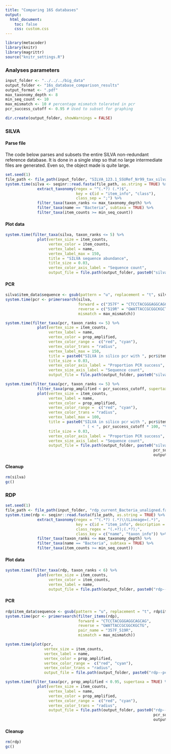 ```yaml
---
title: "Comparing 16S databases"
output:
  html_document:
    toc: false
    css: custom.css
---
```


```r
library(metacoder)
library(knitr)
library(magrittr)
source("knitr_settings.R")
```

### Analyses parameters

```r
input_folder <- "../../../big_data"
output_folder <- "16s_database_comparison_results"
output_format <- ".pdf"
max_taxonomy_depth <- 8
min_seq_count <- 10
max_mismatch <- 10 # percentage mismatch tolerated in pcr
pcr_success_cutoff <- 0.95 # Used to subset for graphing
```

```r
dir.create(output_folder, showWarnings = FALSE)
```


### SILVA

#### Parse file

The code below parses and subsets the entire SILVA non-redundant reference database.
It is done in a single step so that no large intermediate files are generated.
Even so, the object made is quite large.

```r
set.seed(1)
file_path <- file_path(input_folder, "SILVA_123.1_SSURef_Nr99_tax_silva.fasta")
system.time(silva <- seqinr::read.fasta(file_path, as.string = TRUE) %>%
              extract_taxonomy(regex = "^(.*?) (.*)$",
                               key = c(id = "item_info", "class"),
                               class_sep = ";") %>% 
              filter_taxa(taxon_ranks <= max_taxonomy_depth) %>%
              filter_taxa(name == "Bacteria", subtaxa = TRUE) %>%
              filter_taxa(item_counts >= min_seq_count))
```

#### Plot data

```r
system.time(filter_taxa(silva, taxon_ranks <= 5) %>%
              plot(vertex_size = item_counts,
                   vertex_color = item_counts,
                   vertex_label = name,
                   vertex_label_max = 150,
                   title = "SILVA sequence abundance",
                   title_size = 0.03,
                   vertex_color_axis_label = "Sequence count",
                   output_file = file.path(output_folder, paste0("silva--abundance", output_format))))
```

#### PCR

```r
silva$item_data$sequence <- gsub(pattern = "u", replacement = "t", silva$item_data$sequence)
system.time(pcr <- primersearch(silva,
                                forward = c("357F" = "CTCCTACGGGAGGCAGCAG"),
                                reverse = c("519R" = "GWATTACCGCGGCKGCTG"),
                                mismatch = max_mismatch))
```

```r
system.time(filter_taxa(pcr, taxon_ranks <= 5) %>%
              plot(vertex_size = item_counts,
                   vertex_label = name,
                   vertex_color = prop_amplified,
                   vertex_color_range =  c("red", "cyan"),
                   vertex_color_trans = "radius",
                   vertex_label_max = 150,
                   title = paste0("SILVA in silico pcr with ", pcr$item_data$pair_name[1]),
                   title_size = 0.03,
                   vertex_color_axis_label = "Proportion PCR success",
                   vertex_size_axis_label = "Sequence count",
                   output_file = file.path(output_folder, paste0("silva--pcr_all", output_format))))
```

```r
system.time(filter_taxa(pcr, taxon_ranks <= 5) %>%
              filter_taxa(prop_amplified < pcr_success_cutoff, supertaxa = TRUE) %>%
              plot(vertex_size = item_counts,
                   vertex_label = name,
                   vertex_color = prop_amplified,
                   vertex_color_range =  c("red", "cyan"),
                   vertex_color_trans = "radius",
                   vertex_label_max = 100,
                   title = paste0("SILVA in silico pcr with ", pcr$item_data$pair_name[1], 
                                  " ( < ", pcr_success_cutoff * 100, "%)"),
                   title_size = 0.03,
                   vertex_color_axis_label = "Proportion PCR success",
                   vertex_size_axis_label = "Sequence count",
                   output_file = file.path(output_folder, paste0("silva--pcr_less_than_", 
                                                                 pcr_success_cutoff * 100, 
                                                                 output_format))))
```

#### Cleanup

```r
rm(silva)
gc()
```




### RDP

```r
set.seed(1)
file_path <- file_path(input_folder, "rdp_current_Bacteria_unaligned.fa")
system.time(rdp <- seqinr::read.fasta(file_path, as.string = TRUE) %>% 
              extract_taxonomy(regex = "^(.*?) (.*)\\tLineage=(.*)",
                               key = c(id = "item_info", description = "item_info", "class"),
                               class_regex = "(.+?);(.*?);",
                               class_key = c("name", "taxon_info")) %>% 
              filter_taxa(taxon_ranks <= max_taxonomy_depth) %>%
              filter_taxa(name == "Bacteria", subtaxa = TRUE) %>%
              filter_taxa(item_counts >= min_seq_count))
```


#### Plot data

```r
system.time(filter_taxa(rdp, taxon_ranks < 6) %>%
              plot(vertex_size = item_counts,
                   vertex_color = item_counts,
                   vertex_label = name,
                   output_file = file.path(output_folder, paste0("rdp--abundance", output_format))))
```


#### PCR

```r
rdp$item_data$sequence <- gsub(pattern = "u", replacement = "t", rdp$item_data$sequence)
system.time(pcr <- primersearch(filter_items(rdp),
                                forward = "CTCCTACGGGAGGCAGCAG",
                                reverse = "GWATTACCGCGGCKGCTG",
                                pair_name = "357F_519R",
                                mismatch = max_mismatch))
```

```r
system.time(plot(pcr,
                 vertex_size = item_counts,
                 vertex_label = name,
                 vertex_color = prop_amplified,
                 vertex_color_range =  c("red", "cyan"),
                 vertex_color_trans = "radius",
                 output_file = file.path(output_folder, paste0("rdp--pcr_all", output_format))))
```

```r
system.time(filter_taxa(pcr, prop_amplified < 0.95, supertaxa = TRUE) %>%
              plot(vertex_size = item_counts,
                   vertex_label = name,
                   vertex_color = prop_amplified,
                   vertex_color_range =  c("red", "cyan"),
                   vertex_color_trans = "radius",
                   output_file = file.path(output_folder, paste0("rdp--pcr_less_than_",
                                                                 pcr_success_cutoff * 100,
                                                                 output_format))))
```


#### Cleanup

```r
rm(rdp)
gc()
```

